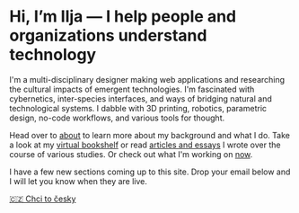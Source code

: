 # Hi, I’m Ilja — I help people and organizations understand technology

I'm a multi-disciplinary designer making web applications and researching the cultural impacts of emergent technologies. I'm fascinated with cybernetics, inter-species interfaces, and ways of bridging natural and technological systems. I dabble with 3D printing, robotics, parametric design, no-code workflows, and various tools for thought.

Head over to [about](./about/) to learn more about my background and what I do. Take a look at my [virtual bookshelf](./bookshelf/) or read [articles and essays](./articles/) I wrote over the course of various studies. Or check out what I'm working on [now](./now/).

I have a few new sections coming up to this site. Drop your email below and I will let you know when they are live.

[🇨🇿 Chci to česky]('./cz/')
